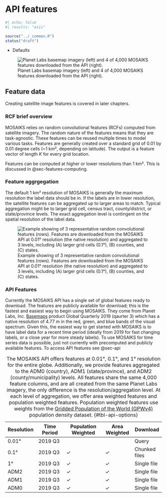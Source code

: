 # API features  {#sec-features-api}

```r
#| echo: false
#| results: "asis"

source("../_common.R")
status("draft")
```

- Defaults 

![Planet Labs basemap imagery (left) and 4 of 4,000 MOSAIKS features downloaded from the API (right).](../images/api-features.png)

## Feature data

::: {.callout-note}

Creating satellite image features is covered in later chapters. 
:::

### RCF brief overview 

MOSAIKS relies on random convolutional features (RCFs) computed from satellite imagery. The random nature of the features means that they are task-agnostic. These features can be reused multiple times to model various tasks. Features are generally created over a standard grid of 0.01 by 0.01 degree cells (~1 km², depending on latitude). The output is a feature vector of length *K* for every grid location. 

::: {.callout-note}

Features can be computed at higher or lower resolutions than 1 km². This is discussed in @sec-features-computing. 
:::

### Feature aggrgegation

The default 1 km² resolution of MOSAIKS is generally the maximum resolution the label data should be in. If the labels are in lower resolution, the satellite features can be aggregated up to larger areas to match. Typical aggregation might be to larger grid cell, census tract, county/district, or state/province levels. The exact aggregation level is contingent on the spatial resolution of the label data. 

![Example showing of 3 representative random convolutional features (rows). Features are downloaded from the MOSAIKS API at 0.01° resolution (the native resolution) and aggregated to 3 levels, including (A) larger grid cells (0.1°), (B) counties, and (C) states.](../images/US_feature_summaries.png){#fig-feature-aggregation}

### API Features 

Currently the MOSAIKS API has a single set of global features ready to download. The features are publicly available for download; this is the fastest and easiest way to begin using MOSAIKS. They come from Planet Labs, Inc. [Basemaps](https://developers.planet.com/docs/basemaps/) product Global Quarterly 2019 (qaurter 3) which has a native resolution of 4.77 m in the red, green, and blue bands of the visual spectrum. Given this, the easiest way to get started with MOSAIKS is to have label data for a recent time period (ideally from 2019 for fast changing labels, or a close year for more steady labels). To use MOSAIKS for time series data is possible, just not currently with precomputed and publicly available features. To access API features see @sec-api

| Resolution | Time Period   | Population Weighted | Area Weighted | Download      |
|------------|---------------|---------------------|---------------|---------------|
| 0.01°      | 2019 Q3       |                     |               | Query         |
| 0.1°       | 2019 Q3       | ✓                   | ✓            | Chunked files |
| 1°         | 2019 Q3       | ✓                   | ✓            | Single file   |
| ADM2       | 2019 Q3       | ✓                   | ✓            | Single file   |
| ADM1       | 2019 Q3       | ✓                   | ✓            | Single file   |
| ADM0       | 2019 Q3       | ✓                   | ✓            | Single file   |

: The MOSAIKS API offers features at 0.01°, 0.1°, and 1° resolution for the entire globe. Additionally, we provide features aggregated to the ADM0 (country), ADM1 (state/province), and ADM2 (county/municipality) levels. All features share the same 4,000 feature columns, and are all created from the same Planet Labs imagery, the only difference is the resolution/aggregation level. At each level of aggregation, we offer area weighted features and population weighted features. Population weighted features use weights from the [Gridded Population of the World (GPWv4)](https://sedac.ciesin.columbia.edu/data/collection/gpw-v4) population density dataset. {#tbl-api-options}
